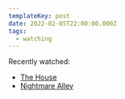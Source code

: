 ```yaml
---
templateKey: post
date: 2022-02-05T22:00:00.000Z
tags:
  - watching
---
```

Recently watched:

* [The House](https://letterboxd.com/film/the-house-2022-1/)
* [Nightmare Alley](https://letterboxd.com/film/nightmare-alley-2021/)